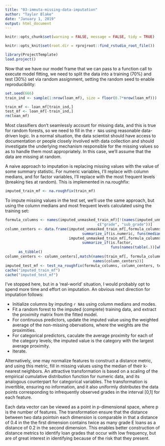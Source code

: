 ```yaml
---
title: "03-immuta-missing-data-imputation"
author: "Tayler Blake"
date: "January 1, 2019"
output: html_document
---
```


```r
knitr::opts_chunk$set(warning = FALSE, message = FALSE, tidy = TRUE)
```

```r
knitr::opts_knit$set(root.dir = rprojroot::find_rstudio_root_file())
```

```r
library(ProjectTemplate)
load.project()
```

Now that we have our model frame that we can pass to a function call to execute model fitting, we need to split the data into a training (70%) and test (30%) set via random assignment, setting the random seed to enable reproducibility:

```r
set.seed(666)
train_ind <- sample(1:nrow(loan_mf), size = floor(0.7*nrow(loan_mf)))

train_mf <- loan_mf[train_ind,]
test_mf <- loan_mf[-train_ind,]
rm(loan_mf)
```

Most classifiers don't seamlessly account for missing data, and this is true for random forests, so we need to fill in the `r NA`s using reasonable data-driven logic. In a normal situation, the data scientist should have access to documentation or people closely involved with data collection and should investigate the underlying mechanism responsible for the missing values so as to handle them most appropriately. In this case, we'll assume that the data are missing at random.

A naive approach to imputation is replacing missing values with the value of some summary statistic. For numeric variables, I'll replace with column medians, and for factor variables, I'll replace with the most frequent levels (breaking ties at random). This is implemented in na.roughfix:

```r
imputed_train_mf <- na.roughfix(train_mf)
```

To impute missing values in the test set, we'll use the same approach, but using the column medians and most frequent levels calculated using the training set:

```r
formula_columns <- names(imputed_unmasked_train_mf)[!(names(imputed_unmasked_train_mf) %in%
                                          c("grade", "sub_grade"))]
column_centers <- data.frame(imputed_unmasked_train_mf[,formula_columns] %>%
                                   summarize_if(is.numeric, funs(median(., na.rm = TRUE))),
                             imputed_unmasked_train_mf[,formula_columns] %>%
                                   summarize_if(is.factor,
                                                funs(names(table(.))[which.max(table(.))]))) %>%
      as_tibble()
column_centers <- column_centers[,match(names(train_mf[, formula_columns]),
                                        names(column_centers))]
imputed_test_mf <- test_na_roughfix(formula_columns, column_centers, test_mf)
cache("imputed_train_mf")
cache("imputed_test_mf")
```

I've stopped here, but in a 'real-world' situation, I would probably opt to spend more time and effort on imputation. An obvious next direction for imputation follows:

- Initialize columns by imputing `r NA`s using column medians and modes.
- Fit a random forest to the imputed (complete) training data, and extract the proximity matrix from the fitted model.
- For continuous predictors, update the imputed value using the weighted average of the non-missing obervations, where the weights are the proximities.
- For categorical predictors, caculate the average proximity for each of the category levels; the imputed value is the category with the largest average proximity.
- Iterate.

Alternatively, one may normalize features to construct a distance metric, and using this metric, fill in missing values using the median of their k-nearest neighbors. An attractive transformation is based on a scaling of the empirical cumulative distribution function for numeric data, and its analogous counterpart for categorical variables. The transformation is invertible, ensuring no information, and it also uniformly distributes the data points corresponding to infrequently observed grades in the interval [0,1] for each feature. 

Each data vector can be viewed as a point in p-dimensional space, where p is the number of features. The transformation ensure that the distance between two data pointsin each dimension is comparable in that a distance of 0.4 in the the first dimension contains twice as many grade E loans as a distance of 0.2 in the second dimension. This enables better construction of distance metrics to identify loan grades that occur with low frequency, but are of great interest in identifying because of the risk that they present.

